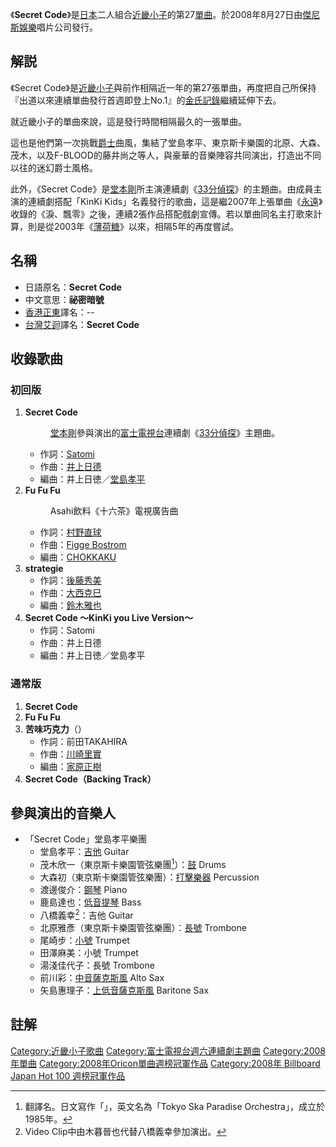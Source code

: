 {{Infobox song
| name       = Secret Code
| type       = single
<!-- 未知參數值 | type       = ep -->
| artist     = [[KinKi_Kids|KinKi Kids]]
| cover      = 
| released   = 2008年8月27日
| recorded   = 
| genre      = J-POP
| length     = 18分03秒(初回版)<BR>16分57秒(通常版)
| label      = [[傑尼斯娛樂|傑尼斯娛樂]]
| producer   = KinKi Kids
| chart_position = * 週最高排名第1名（[[Oricon|Oricon]]）
* 2008年9月度月排名第3名（Oricon）
* 2008年度年排名第28名（Oricon）
*登場次數13次（Oricon）
| certification = *白金獎（[[日本唱片協會|日本唱片協會]]）
| prev_title = [[永遠_(近畿小子)|永遠]]
| prev_year  = 2007
| next_title = [[約定_(近畿小子)|約定]]
| next_year  = 2009
}}
《'''Secret Code'''》是[[日本|日本]]二人組合[[近畿小子|近畿小子]]的第27[[單曲|單曲]]。於2008年8月27日由[[傑尼斯娛樂|傑尼斯娛樂]]唱片公司發行。

== 解説 ==
《Secret Code》是[[近畿小子|近畿小子]]與前作相隔近一年的第27張單曲，再度把自己所保持『出道以來連續單曲發行首週即登上No.1』的[[金氏記錄|金氏記錄]]繼續延伸下去。

就近畿小子的單曲來說，這是發行時間相隔最久的一張單曲。

這也是他們第一次挑戰[[爵士|爵士]]曲風，集結了堂島孝平、東京斯卡樂園的北原、大森、茂木，以及F-BLOOD的藤井尚之等人，與豪華的音樂陣容共同演出，打造出不同以往的迷幻爵士風格。

此外，《Secret Code》是[[堂本剛|堂本剛]]所主演連續劇《[[33分偵探|33分偵探]]》的主題曲。由成員主演的連續劇搭配「KinKi Kids」名義發行的歌曲，這是繼2007年上張單曲《[[永遠_(近畿小子)|永遠]]》收錄的《淚、飄零》之後，連續2張作品搭配戲劇宣傳。若以單曲同名主打歌來計算，則是從2003年《[[薄荷糖_(唱片)|薄荷糖]]》以來，相隔5年的再度嘗試。

== 名稱 ==
*日語原名：'''Secret Code'''
*中文意思：'''祕密暗號'''
*[[香港|香港]][[正東唱片|正東]]譯名：--
*[[台灣|台灣]][[艾迴唱片|艾迴]]譯名：'''Secret Code'''

== 收錄歌曲 ==
=== 初回版 ===
#'''Secret Code'''
#:[[堂本剛|堂本剛]]參與演出的[[富士電視台|富士電視台]]連續劇《[[33分偵探|33分偵探]]》主題曲。　
#*作詞：[[Satomi|Satomi]]
#*作曲：[[井上日德|井上日德]]
#*編曲：井上日徳／[[堂島孝平|堂島孝平]]
#'''Fu Fu Fu'''
#:Asahi飲料《十六茶》電視廣告曲
#*作詞：[[村野直球|村野直球]]　
#*作曲：[[Figge_Bostrom|Figge Bostrom]]　
#*編曲：[[CHOKKAKU|CHOKKAKU]]
#'''strategie'''
#*作詞：[[後藤秀美|後藤秀美]]　
#*作曲：[[大西克巳|大西克巳]]　
#*編曲：[[鈴木雅也|鈴木雅也]]
#'''Secret Code ～KinKi you Live Version～'''
#*作詞：Satomi
#*作曲：井上日德
#*編曲：井上日徳／堂島孝平

=== 通常版 ===
#'''Secret Code'''
#'''Fu Fu Fu'''
#'''苦味巧克力'''（'''{{lang|ja|ビターショコラ}}'''）
#*作詞：前田TAKAHIRA　
#*作曲：[[川崎里實|川崎里實]]
#*編曲：[[家原正樹|家原正樹]]
#'''Secret Code（Backing Track）'''

== 參與演出的音樂人 ==
*「Secret Code」堂島孝平樂團
**堂島孝平：[[吉他|吉他]] Guitar
**茂木欣一（東京斯卡樂園管弦樂團<ref>翻譯名。日文寫作「{{lang|ja|東京スカパラダイスオーケストラ}}」，英文名為「Tokyo Ska Paradise Orchestra」，成立於1985年。</ref>）：[[鼓|鼓]] Drums
**大森初（東京斯卡樂園管弦樂團）：[[打擊樂器|打擊樂器]] Percussion
**渡邊俊介：[[鋼琴|鋼琴]] Piano
**鹿島達也：[[低音提琴|低音提琴]] Bass
**八橋義幸<ref>Video Clip中由木暮晉也代替八橋義幸參加演出。</ref>：吉他 Guitar
**北原雅彥（東京斯卡樂園管弦樂團）：[[長號|長號]] Trombone
**尾崎步：[[小號|小號]] Trumpet
**田澤麻美：小號 Trumpet
**湯淺佳代子：長號 Trombone
**前川彩：[[薩克斯風|中音薩克斯風]] Alto Sax
**矢島惠理子：[[薩克斯風|上低音薩克斯風]] Baritone Sax

== 註解 ==
{{Reflist}}

{{KinKi Kids}}
{{Oricon單曲週榜冠軍 (2008年)|2008年9月8日}}
{{Billboard JAPAN Hot 100 週榜冠軍 (2008年)|2008年9月8日}}

[[Category:近畿小子歌曲|Category:近畿小子歌曲]]
[[Category:富士電視台週六連續劇主題曲|Category:富士電視台週六連續劇主題曲]]
[[Category:2008年單曲|Category:2008年單曲]]
[[Category:2008年Oricon單曲週榜冠軍作品|Category:2008年Oricon單曲週榜冠軍作品]]
[[Category:2008年_Billboard_Japan_Hot_100_週榜冠軍作品|Category:2008年 Billboard Japan Hot 100 週榜冠軍作品]]